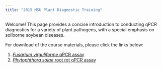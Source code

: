 ```yaml
---
title: "2015 MSU Plant Diagnostic Training"
---
```


Welcome! This page provides a concise introduction to conducting qPCR diagnostics for 
a variety of plant pathogens, with a special emphasis on soilborne soybean diseases.

For download of the course materials, please click the links below:

1. [_Fusarium virguliforme_ qPCR assay](http://www.ncbi.nlm.nih.gov/pubmed/25302524)
2. [_Phytophthora sojae_ root rot qPCR assay](http://apsjournals.apsnet.org/doi/10.1094/PHYTO-05-14-0134-R)